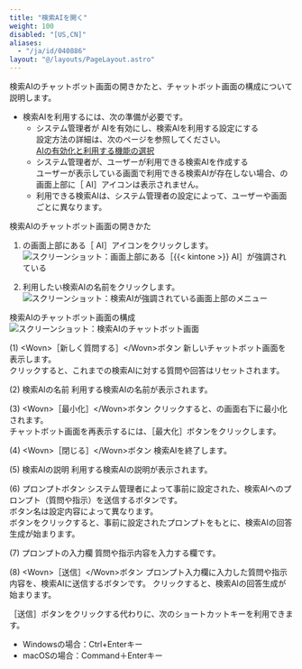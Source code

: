 ```yaml
---
title: "検索AIを開く"
weight: 100
disabled: "[US,CN]"
aliases:
  - "/ja/id/040886"
layout: "@/layouts/PageLayout.astro"
---
```




検索AIのチャットボット画面の開きかたと、チャットボット画面の構成について説明します。

<Note>

* 検索AIを利用するには、次の準備が必要です。
  * <Kintone />システム管理者が<Kintone /> AIを有効にし、検索AIを利用する設定にする  
    設定方法の詳細は、次のページを参照してください。  
    [<Kintone /> AIの有効化と利用する機能の選択](/k/ja/id/040869.html)
  * <Kintone />システム管理者が、ユーザーが利用できる検索AIを作成する  
    ユーザーが表示している画面で利用できる検索AIが存在しない場合、<Kintone />の画面上部に<Wovn>［<Kintone /> AI］</Wovn>アイコンは表示されません。
  * 利用できる検索AIは、<Kintone />システム管理者の設定によって、ユーザーや画面ごとに異なります。

</Note>

<Heading id="assist_usage_open_search_10">検索AIのチャットボット画面の開きかた</Heading>
1. <Kintone />の画面上部にある<Wovn>［<Kintone /> AI］</Wovn>アイコンをクリックします。  
   <Img src="/k/kintone/img-ja/open_search_01.png" alt="スクリーンショット：画面上部にある［{{&lt; kintone &gt;}} AI］が強調されている" />

1. 利用したい検索AIの名前をクリックします。  
   <Img src="/k/kintone/img-ja/open_search_02.png" alt="スクリーンショット：検索AIが強調されている画面上部のメニュー" />

<Heading id="assist_usage_open_search_20">検索AIのチャットボット画面の構成</Heading>
<Img src="/k/kintone/img-ja/open_search_03.png" alt="スクリーンショット：検索AIのチャットボット画面" />

<Heading level={3} id="assist_usage_open_search_2010">(1) &lt;Wovn&gt;［新しく質問する］&lt;/Wovn&gt;ボタン</Heading>
新しいチャットボット画面を表示します。  
クリックすると、これまでの検索AIに対する質問や回答はリセットされます。

<Heading level={3} id="assist_usage_open_search_2020">(2) 検索AIの名前</Heading>
利用する検索AIの名前が表示されます。

<Heading level={3} id="assist_usage_open_search_2030">(3) &lt;Wovn&gt;［最小化］&lt;/Wovn&gt;ボタン</Heading>
クリックすると、<Kintone />の画面右下に最小化されます。  
チャットボット画面を再表示するには、<Wovn>［最大化］</Wovn>ボタンをクリックします。

<Heading level={3} id="assist_usage_open_search_2040">(4) &lt;Wovn&gt;［閉じる］&lt;/Wovn&gt;ボタン</Heading>
検索AIを終了します。

<Heading level={3} id="assist_usage_open_search_2050">(5) 検索AIの説明</Heading>
利用する検索AIの説明が表示されます。

<Heading level={3} id="assist_usage_open_search_2060">(6) プロンプトボタン</Heading>
<Kintone />システム管理者によって事前に設定された、検索AIへのプロンプト（質問や指示）を送信するボタンです。  
ボタン名は設定内容によって異なります。  
ボタンをクリックすると、事前に設定されたプロンプトをもとに、検索AIの回答生成が始まります。

<Heading level={3} id="assist_usage_open_search_2070">(7) プロンプトの入力欄</Heading>
質問や指示内容を入力する欄です。

<Heading level={3} id="assist_usage_open_search_2080">(8) &lt;Wovn&gt;［送信］&lt;/Wovn&gt;ボタン</Heading>
プロンプト入力欄に入力した質問や指示内容を、検索AIに送信するボタンです。
クリックすると、検索AIの回答生成が始まります。

<Hint>

<Wovn>［送信］</Wovn>ボタンをクリックする代わりに、次のショートカットキーを利用できます。

* Windowsの場合：Ctrl+Enterキー
* macOSの場合：Command＋Enterキー

</Hint>
